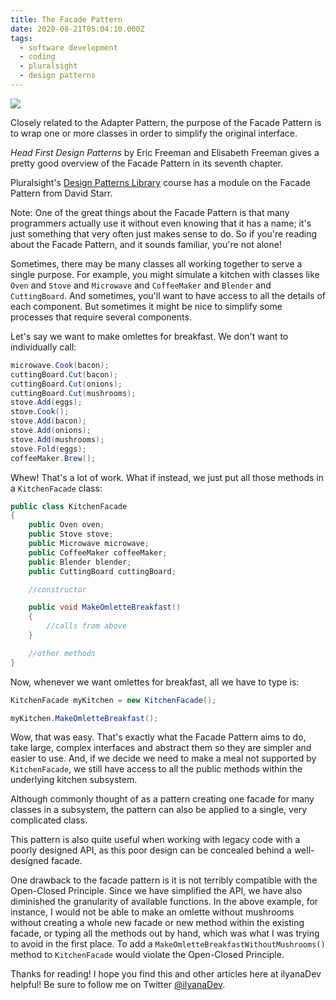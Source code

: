 ```yaml
---
title: The Facade Pattern
date: 2020-08-21T05:04:10.000Z
tags:
  - software development
  - coding
  - pluralsight
  - design patterns
---
```


![](facade-pattern.png)

Closely related to the Adapter Pattern, the purpose of the Facade Pattern is to wrap one or more classes in order to simplify the original interface.

*Head First Design Patterns* by Eric Freeman and Elisabeth Freeman gives a pretty good overview of the Facade Pattern in its seventh chapter.

Pluralsight's [Design Patterns Library](https://app.pluralsight.com/library/courses/patterns-library/table-of-contents) course has a module on the Facade Pattern from David Starr.

Note: One of the great things about the Facade Pattern is that many programmers actually use it without even knowing that it has a name; it's just something that very often just makes sense to do. So if you're reading about the Facade Pattern, and it sounds familiar, you're not alone!

Sometimes, there may be many classes all working together to serve a single purpose. For example, you might simulate a kitchen with classes like `Oven` and `Stove` and `Microwave` and `CoffeeMaker` and `Blender` and `CuttingBoard`. And sometimes, you'll want to have access to all the details of each component. But sometimes it might be nice to simplify some processes that require several components.

Let's say we want to make omlettes for breakfast. We don't want to individually call:

```csharp
microwave.Cook(bacon);
cuttingBoard.Cut(bacon);
cuttingBoard.Cut(onions);
cuttingBoard.Cut(mushrooms);
stove.Add(eggs);
stove.Cook();
stove.Add(bacon);
stove.Add(onions);
stove.Add(mushrooms);
stove.Fold(eggs);
coffeeMaker.Brew();
```

Whew! That's a lot of work. What if instead, we just put all those methods in a `KitchenFacade` class:

```csharp
public class KitchenFacade
{
    public Oven oven;
    public Stove stove;
    public Microwave microwave;
    public CoffeeMaker coffeeMaker;
    public Blender blender;
    public CuttingBoard cuttingBoard;

    //constructor

    public void MakeOmletteBreakfast()
    {
        //calls from above
    }

    //other methods
}
```

Now, whenever we want omlettes for breakfast, all we have to type is:

```csharp
KitchenFacade myKitchen = new KitchenFacade();

myKitchen.MakeOmletteBreakfast();
```

Wow, that was easy. That's exactly what the Facade Pattern aims to do, take large, complex interfaces and abstract them so they are simpler and easier to use. And, if we decide we need to make a meal not supported by `KitchenFacade`, we still have access to all the public methods within the underlying kitchen subsystem.

Although commonly thought of as a pattern creating one facade for many classes in a subsystem, the pattern can also be applied to a single, very complicated class.

This pattern is also quite useful when working with legacy code with a poorly designed API, as this poor design can be concealed behind a well-designed facade.

One drawback to the facade pattern is it is not terribly compatible with the Open-Closed Principle. Since we have simplified the API, we have also diminished the granularity of available functions. In the above example, for instance, I would not be able to make an omlette without mushrooms without creating a whole new facade or new method within the existing facade, or typing all the methods out by hand, which was what I was trying to avoid in the first place. To add a `MakeOmletteBreakfastWithoutMushrooms()` method to `KitchenFacade` would violate the Open-Closed Principle.

Thanks for reading! I hope you find this and other articles here at ilyanaDev helpful! Be sure to follow me on Twitter [@ilyanaDev](https://twitter.com/ilyanaDev).
